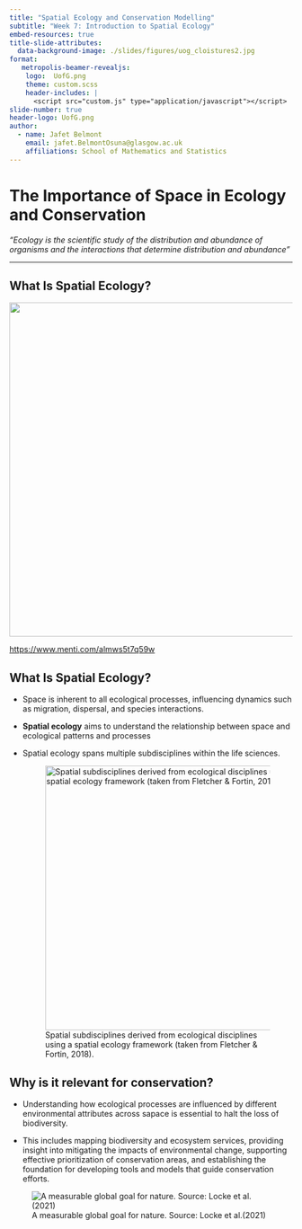 ```yaml
---
title: "Spatial Ecology and Conservation Modelling"
subtitle: "Week 7: Introduction to Spatial Ecology"
embed-resources: true
title-slide-attributes: 
  data-background-image: ./slides/figures/uog_cloistures2.jpg
format: 
   metropolis-beamer-revealjs:
    logo:  UofG.png
    theme: custom.scss
    header-includes: |
      <script src="custom.js" type="application/javascript"></script>
slide-number: true
header-logo: UofG.png
author:
  - name: Jafet Belmont
    email: jafet.BelmontOsuna@glasgow.ac.uk
    affiliations: School of Mathematics and Statistics
---
```


# The Importance of Space in Ecology and Conservation {background-color="black" background-image="./slides/figures/river.png"}

*"Ecology is the scientific study of the distribution and abundance of organisms and the interactions that determine distribution and abundance"*

------------------------------------------------------------------------

## What Is Spatial Ecology?

![](slides/figures/mentimeter/mentimeter1_qr_code.png){fig-align="center" width="595"}

::: r-stack
<https://www.menti.com/almws5t7q59w>
:::

## What Is Spatial Ecology?

::: incremental
-   Space is inherent to all ecological processes, influencing dynamics such as migration, dispersal, and species interactions.

-   **Spatial ecology** aims to understand the relationship between space and ecological patterns and processes

-   Spatial ecology spans multiple subdisciplines within the life sciences.

    ![Spatial subdisciplines derived from ecological disciplines using a spatial ecology framework (taken from Fletcher & Fortin, 2018).](spat_ecol.png){fig-align="center" width="471"}
:::

## Why is it relevant for conservation?

-   Understanding how ecological processes are influenced by different environmental attributes across sapace is essential to halt the loss of biodiversity.

-   This includes mapping biodiversity and ecosystem services, providing insight into mitigating the impacts of environmental change, supporting effective prioritization of conservation areas, and establishing the foundation for developing tools and models that guide conservation efforts.

![A measurable global goal for nature. Source: Locke et al.(2021)](slides/figures/global%20goal.png){fig-align="center"}

